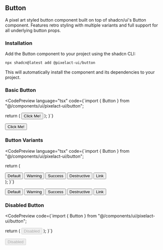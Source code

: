 
## Button

A pixel art styled button component built on top of shadcn/ui's Button component. Features retro styling with multiple variants and full support for all underlying button props.

### Installation

Add the Button component to your project using the shadcn CLI:


```bash
npx shadcn@latest add @pixelact-ui/button
```

This will automatically install the component and its dependencies to your project.

### Basic Button

<CodePreview 
  language="tsx"
  code={`import { Button } from "@/components/ui/pixelact-ui/button";

  return (
    <Button>
      Click Me!
    </Button>
  );
}`}
>
  <Button>Click Me!</Button>
</CodePreview>

### Button Variants

<CodePreview 
  language="tsx"
  code={`import { Button } from "@/components/ui/pixelact-ui/button";

  return (
    <div>
      <Button variant="default">Default</Button>
      <Button variant="warning">Warning</Button>
      <Button variant="success">Success</Button>
      <Button variant="destructive">Destructive</Button>
      <Button variant="link">Link</Button>
    </div>
  );
}`}
>
  <div style={{ display: "flex", gap: "8px", flexWrap: "wrap", alignItems: "center" }}>
    <Button variant="default" className="w-full">Default</Button>
    <Button variant="warning" className="w-full">Warning</Button>
    <Button variant="success" className="w-full">Success</Button>
    <Button variant="destructive" className="w-full">Destructive</Button>
    <Button variant="link" className="w-full">Link</Button>
  </div>
</CodePreview>

### Disabled Button

<CodePreview 
  code={`import { Button } from "@/components/ui/pixelact-ui/button";

  return (
    <Button disabled>
      Disabled
    </Button>
  );
}`}
>
  <Button disabled>Disabled</Button> 
</CodePreview>